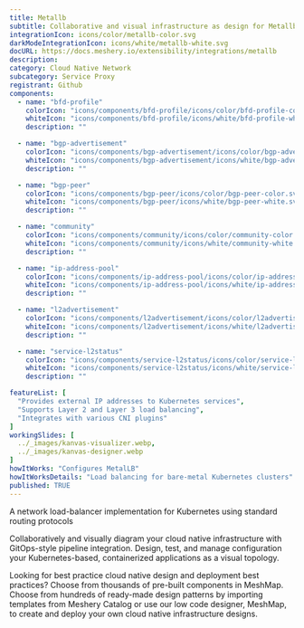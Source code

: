 ---
title: Metallb
subtitle: Collaborative and visual infrastructure as design for Metallb
integrationIcon: icons/color/metallb-color.svg
darkModeIntegrationIcon: icons/white/metallb-white.svg
docURL: https://docs.meshery.io/extensibility/integrations/metallb
description: 
category: Cloud Native Network
subcategory: Service Proxy
registrant: Github
components:
  - name: "bfd-profile"
    colorIcon: "icons/components/bfd-profile/icons/color/bfd-profile-color.svg"
    whiteIcon: "icons/components/bfd-profile/icons/white/bfd-profile-white.svg"
    description: ""

  - name: "bgp-advertisement"
    colorIcon: "icons/components/bgp-advertisement/icons/color/bgp-advertisement-color.svg"
    whiteIcon: "icons/components/bgp-advertisement/icons/white/bgp-advertisement-white.svg"
    description: ""

  - name: "bgp-peer"
    colorIcon: "icons/components/bgp-peer/icons/color/bgp-peer-color.svg"
    whiteIcon: "icons/components/bgp-peer/icons/white/bgp-peer-white.svg"
    description: ""

  - name: "community"
    colorIcon: "icons/components/community/icons/color/community-color.svg"
    whiteIcon: "icons/components/community/icons/white/community-white.svg"
    description: ""

  - name: "ip-address-pool"
    colorIcon: "icons/components/ip-address-pool/icons/color/ip-address-pool-color.svg"
    whiteIcon: "icons/components/ip-address-pool/icons/white/ip-address-pool-white.svg"
    description: ""

  - name: "l2advertisement"
    colorIcon: "icons/components/l2advertisement/icons/color/l2advertisement-color.svg"
    whiteIcon: "icons/components/l2advertisement/icons/white/l2advertisement-white.svg"
    description: ""

  - name: "service-l2status"
    colorIcon: "icons/components/service-l2status/icons/color/service-l2status-color.svg"
    whiteIcon: "icons/components/service-l2status/icons/white/service-l2status-white.svg"
    description: ""

featureList: [
  "Provides external IP addresses to Kubernetes services",
  "Supports Layer 2 and Layer 3 load balancing",
  "Integrates with various CNI plugins"
]
workingSlides: [
  ../_images/kanvas-visualizer.webp,
  ../_images/kanvas-designer.webp
]
howItWorks: "Configures MetalLB"
howItWorksDetails: "Load balancing for bare-metal Kubernetes clusters"
published: TRUE
---
<p>
A network load-balancer implementation for Kubernetes using standard routing protocols
</p>
<p>
    Collaboratively and visually diagram your cloud native infrastructure with GitOps-style pipeline integration. Design, test, and manage configuration your Kubernetes-based, containerized applications as a visual topology.
</p>
<p>
    Looking for best practice cloud native design and deployment best practices? Choose from thousands of pre-built components in MeshMap. Choose from hundreds of ready-made design patterns by importing templates from Meshery Catalog or use our low code designer, MeshMap, to create and deploy your own cloud native infrastructure designs.
</p>
